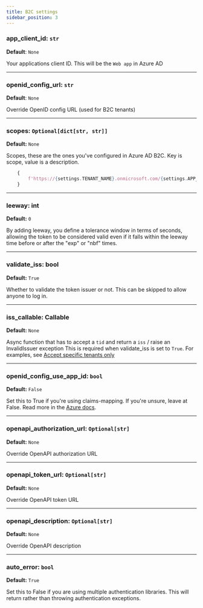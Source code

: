 ```yaml
---
title: B2C settings
sidebar_position: 3
---
```


### app_client_id: `str`
**Default**: `None`

Your applications client ID. This will be the `Web app` in Azure AD

-----------------

### openid_config_url: `str`
**Default**: `None`

Override OpenID config URL (used for B2C tenants)

-----------------

### scopes: `Optional[dict[str, str]]`
**Default:** `None`

Scopes, these are the ones you've configured in Azure AD B2C. Key is scope, value is a description.

```python
    {
        f'https://{settings.TENANT_NAME}.onmicrosoft.com/{settings.APP_CLIENT_ID}/user_impersonation': 'user_impersonation'
    }
```

-----------------

### leeway: int
**Default:** `0`

By adding leeway, you define a tolerance window in terms of seconds, allowing the token to be 
considered valid even if it falls within the leeway time before or after the "exp" or "nbf" times.

-----------------

### validate_iss: bool
**Default:** `True`

Whether to validate the token issuer or not. This can be skipped to allow anyone to log in.

-----------------

### iss_callable: Callable
**Default:** `None`

Async function that has to accept a `tid` and return a `iss` / raise an InvalidIssuer exception
This is required when validate_iss is set to `True`. For examples, see
[Accept specific tenants only](../multi-tenant/accept_specific_tenants_only)

-----------------

### openid_config_use_app_id: `bool`
**Default:** `False`

Set this to True if you're using claims-mapping. If you're unsure, leave at False. Read more in the
[Azure docs](https://docs.microsoft.com/en-us/azure/active-directory/develop/v2-protocols-oidc#sample-response).

-----------------


### openapi_authorization_url: `Optional[str]`
**Default:** `None`

Override OpenAPI authorization URL

-----------------

### openapi_token_url: `Optional[str]`
**Default:** `None`

Override OpenAPI token URL

-----------------

### openapi_description: `Optional[str]`
**Default:** `None`

Override OpenAPI description

-----------------

### auto_error: `bool`
**Default:** `True`

Set this to False if you are using multiple authentication libraries.  This will return rather than
throwing authentication exceptions.
